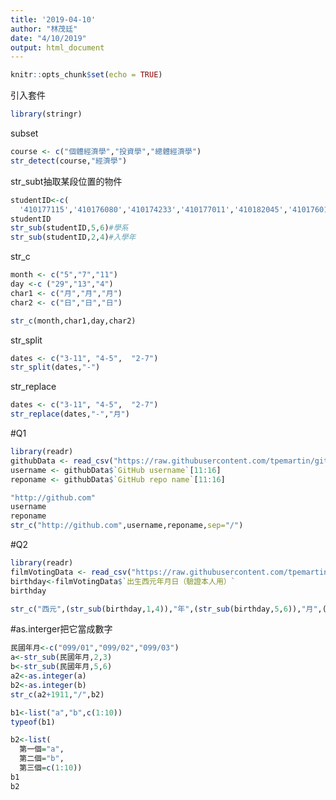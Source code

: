 ```yaml
---
title: '2019-04-10'
author: "林茂廷"
date: "4/10/2019"
output: html_document
---
```


```r
knitr::opts_chunk$set(echo = TRUE)
```

引入套件
```r
library(stringr)
```

subset
```r
course <- c("個體經濟學","投資學","總體經濟學")
str_detect(course,"經濟學")
```

str_subt抽取某段位置的物件
```r
studentID<-c(
  '410177115','410176080','410174233','410177011','410182045','410176014')
studentID
str_sub(studentID,5,6)#學系
str_sub(studentID,2,4)#入學年

```


str_c
```r
month <- c("5","7","11")
day <-c ("29","13","4")
char1 <- c("月","月","月")
char2 <- c("日","日","日")

str_c(month,char1,day,char2)
```

str_split
```r
dates <- c("3-11", "4-5",  "2-7")
str_split(dates,"-")
```

str_replace
```r
dates <- c("3-11", "4-5",  "2-7")
str_replace(dates,"-","月")
```

#Q1
```r
library(readr)
githubData <- read_csv("https://raw.githubusercontent.com/tpemartin/github-data/master/githubData.csv")
username <- githubData$`GitHub username`[11:16]
reponame <- githubData$`GitHub repo name`[11:16]

```
```r
"http://github.com"
username
reponame
str_c("http://github.com",username,reponame,sep="/")
```

#Q2
```r
library(readr)
filmVotingData <- read_csv("https://raw.githubusercontent.com/tpemartin/github-data/master/%E7%AC%AC%E4%B8%89%E5%B1%86%E7%B6%93%E6%BF%9F%E6%92%AD%E5%AE%A2%E7%AB%B6%E8%B3%BD%E5%8F%83%E8%B3%BD%E4%BD%9C%E5%93%81%E6%8A%95%E7%A5%A8%E7%B5%90%E6%9E%9C%E6%A8%A3%E6%9C%AC%20-%20Sheet1.csv")
birthday<-filmVotingData$`出生西元年月日（驗證本人用）`
birthday
```

```r
str_c("西元",(str_sub(birthday,1,4)),"年",(str_sub(birthday,5,6)),"月",(str_sub(birthday,7,8)),"日")
```

#as.interger把它當成數字
```r
民國年月<-c("099/01","099/02","099/03")
a<-str_sub(民國年月,2,3)
b<-str_sub(民國年月,5,6)
a2<-as.integer(a)
b2<-as.integer(b)
str_c(a2+1911,"/",b2)

```


```r
b1<-list("a","b",c(1:10))
typeof(b1)

b2<-list(
  第一個="a",
  第二個="b",
  第三個=c(1:10))
b1
b2

```





